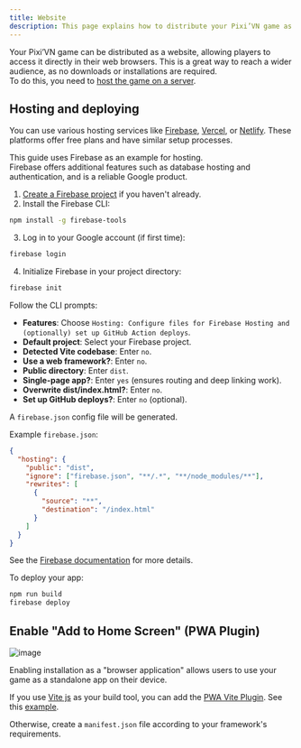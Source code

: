 ```yaml
---
title: Website
description: This page explains how to distribute your Pixi’VN game as a website, including hosting options, deployment steps, and enabling PWA features for installation.
---
```



Your Pixi’VN game can be distributed as a website, allowing players to access it directly in their web browsers. This is a great way to reach a wider audience, as no downloads or installations are required.\
To do this, you need to [host the game on a server](#hosting-and-deploying).

## Hosting and deploying

You can use various hosting services like [Firebase](https://firebase.google.com/), [Vercel](https://vercel.com/), or [Netlify](https://www.netlify.com/). These platforms offer free plans and have similar setup processes.

<Accordions>

<Accordion title="Firebase" id="firebase">

This guide uses Firebase as an example for hosting.\
Firebase offers additional features such as database hosting and authentication, and is a reliable Google product.

1. [Create a Firebase project](https://console.firebase.google.com/) if you haven't already.
2. Install the Firebase CLI:

```bash
npm install -g firebase-tools
```

3. Log in to your Google account (if first time):

```bash
firebase login
```

4. Initialize Firebase in your project directory:

```bash
firebase init
```

Follow the CLI prompts:

- **Features**: Choose `Hosting: Configure files for Firebase Hosting and (optionally) set up GitHub Action deploys`.
- **Default project**: Select your Firebase project.
- **Detected Vite codebase**: Enter `no`.
- **Use a web framework?**: Enter `no`.
- **Public directory**: Enter `dist`.
- **Single-page app?**: Enter `yes` (ensures routing and deep linking work).
- **Overwrite dist/index.html?**: Enter `no`.
- **Set up GitHub deploys?**: Enter `no` (optional).

A `firebase.json` config file will be generated.

Example `firebase.json`:

```json title="firebase.json"
{
  "hosting": {
    "public": "dist",
    "ignore": ["firebase.json", "**/.*", "**/node_modules/**"],
    "rewrites": [
      {
        "source": "**",
        "destination": "/index.html"
      }
    ]
  }
}
```

See the [Firebase documentation](https://firebase.google.com/docs/hosting/full-config#section-firebase-json) for more details.

To deploy your app:

```bash
npm run build
firebase deploy
```

</Accordion>

</Accordions>

## Enable "Add to Home Screen" (PWA Plugin)

![image](/pwa-plugin.png)

Enabling installation as a "browser application" allows users to use your game as a standalone app on their device.

If you use [Vite js](https://vitejs.dev/) as your build tool, you can add the [PWA Vite Plugin](https://vite-pwa-org.netlify.app/). See this [example](https://vite-pwa-org.netlify.app/guide/pwa-minimal-requirements.html#web-app-manifest).

Otherwise, create a `manifest.json` file according to your framework's requirements.
